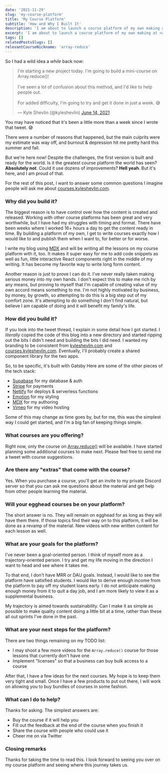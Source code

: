 ```yaml
---
date: '2021-11-29'
slug: 'my-course-platform'
title: 'My Course Platform'
subtitle: 'How and Why I Built It'
description: 'I am about to launch a course platform of my own making at https://courses.kyleshevlin.com. It is not fancy. But it is my own.'
excerpt: 'I am about to launch a course platform of my own making at <a href="https://courses.kyleshevlin.com">courses.kyleshevlin.com</a>. It is not fancy. But it is my own. Learn how and why I built it.'
tags: []
relatedPostsSlugs: []
relevantCourseNickname: 'array-reduce'
---
```


So I had a wild idea a _while_ back now:

<blockquote class="twitter-tweet">
  <p lang="en" dir="ltr">
    I&#39;m starting a new project today. I&#39;m going to build a mini-course
    on Array.reduce()!
    <br />
    <br />
    I&#39;ve seen a lot of confusion about this method, and I&#39;d like to help
    people out.
    <br />
    <br />
    For added difficulty, I&#39;m going to try and get it done in just a week.
    😅
  </p>
  &mdash; Kyle Shevlin (@kyleshevlin) <a href="https://twitter.com/kyleshevlin/status/1404458354810920965?ref_src=twsrc%5Etfw">
    June 14, 2021
  </a>
</blockquote>
<script
  async
  src="https://platform.twitter.com/widgets.js"
  charset="utf-8"
></script>

You may have noticed that it's been a little more than a week since I wrote that tweet. 😅

There were a number of reasons that happened, but the main culprits were my estimate was way off, <Marker content="Classic." /> and burnout & depression hit me pretty hard this summer and fall. <Marker content="Shit happens. No need to hide that. Don't let it stop you permanently. Get help if you need it." />

But we're here now! Despite the challenges, the first version is built and ready for the world. Is it the greatest course platform the world has seen? **Absolutely not**. Could it use dozens of improvements? **Hell yeah**. But it's here, and I am proud of that.

For the rest of this post, I want to answer some common questions I imagine people will ask me about [courses.kyleshevlin.com](https://courses.kyleshevlin.com).

### Why did you build it?

The biggest reason is to have control over how the content is created and released. Working with other course platforms has been great and very worthwhile, but I have had my struggles with timing and format. There have been weeks where I worked 16+ hours a day to get the content ready in time. By building a platform of my own, I get to write courses exactly how I would like to and publish them when I want to, for better or for worse.

I write my blog using [MDX](https://mdxjs.com) and will be writing all the lessons on my course platform with it, too. It makes it super easy for me to add code snippets as well as fun, little interactive React components right in the middle of my writing. It has become my favorite way to write long form content.

Another reason is just to prove I can do it. I've never really taken making serious money into my own hands. I don't expect this to make me rich by any means, but proving to myself that I'm capable of creating value of my own accord means something to me. I'm not highly motivated by business, by money, by growth, so attempting to do this is a big step out of my comfort zone. It's attempting to do something I don't find natural, but believe I am capable of doing and it will benefit my family's life.

### How did you build it?

If you look into the tweet thread, I explain in some detail how I got started. I _literally_ copied the code of this blog into a new directory and started ripping out the bits I didn't need and building the bits I did need. I wanted my branding to be consistent from [kyleshevlin.com](/) and [courses.kyleshevlin.com](https://courses.kyleshevlin.com). Eventually, I'll probably create a shared component library for the two apps.

So, to be specific, it's built with Gatsby <Marker content="It's still on v2, ha. I have to find time to do the upgrade all the way to v4." /> Here are some of the other pieces of the tech stack:

- [Supabase](https://supabase.io) for my database & auth
- [Stripe](https://stripe.com) for payments
- [Netlify](https://netlify.com) for deploys & serverless functions
- [Emotion](https://emotion.sh/) for my styling
- [MDX](https://mdxjs.com) for my authoring
- [Vimeo](https://vimeo.com) for my video hosting

Some of this may change as time goes by, but for me, this was the simplest way I could get started, and I'm a big fan of keeping things simple.

### What courses are you offering?

Right now, only the course on [Array.reduce()](https://courses.kyleshevlin.com/courses/array-reduce) will be available. I have started planning some additional courses to make next. Please feel free to send me a tweet with course suggestions.

### Are there any "extras" that come with the course?

Yes. When you purchase a course, you'll get an invite to my private Discord server so that you can ask me questions about the material and get help from other people learning the material.

### Will your egghead courses be on your platform?

The short answer is no. They will remain on egghead for as long as they will have them there. If those topics find their way on to this platform, it will be done as a revamp of the material. New videos with new written content for each lesson as well.

### What are your goals for the platform?

I've never been a goal-oriented person. I think of myself more as a trajectory-oriented person. I try and get my life moving in the direction I want to head and see where it takes me.

To that end, I don't have MRR or DAU goals. Instead, I would like to see the platform have satisfied students. I would like to derive enough income from the platform to pay off my student loans early. I do not anticipate making enough money from it to quit a day job, and I am more likely to view it as a supplemental business.

My trajectory is aimed towards sustainability. Can I make it as simple as possible to make quality content doing a little bit at a time, rather than these all out sprints I've done in the past.

### What are your next steps for the platform?

There are two things remaining on my TODO list:

- I may shoot a few more videos for the `Array.reduce()` course for those lessons that currently don't have one
- Implement "licenses" so that a business can buy bulk access to a course

After that, I have a few ideas for the next courses. My hope is to keep them very tight and small. Once I have a few products to put out there, I will work on allowing you to buy bundles of courses in some fashion.

### What can I do to help?

Thanks for asking. The simplest answers are:

- Buy the course if it will help you
- Fill out the feedback at the end of the course when you finish it
- Share the course with people who could use it
- Cheer me on via Twitter

### Closing remarks

Thanks for taking the time to read this. I look forward to seeing you over on my course platform and seeing where this journey takes us.
